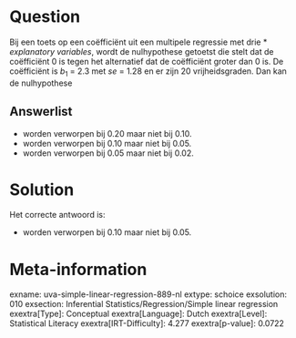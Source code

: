 Question
========

Bij een toets op een coëfficiënt uit een multipele regressie met drie
* *explanatory variables*, wordt de nulhypothese getoetst die stelt dat de
coëfficiënt 0 is tegen het alternatief dat de coëfficiënt groter dan 0
is. De coëfficiënt is *b*~1~ = 2.3 met *se* = 1.28 en er zijn 20
vrijheidsgraden. Dan kan de nulhypothese

Answerlist
----------

* worden verworpen bij 0.20 maar niet bij 0.10.
* worden verworpen bij 0.10 maar niet bij 0.05.
* worden verworpen bij 0.05 maar niet bij 0.02.

Solution
========

Het correcte antwoord is: 

* worden verworpen bij 0.10 maar niet bij 0.05.

Meta-information
================
exname: uva-simple-linear-regression-889-nl
extype: schoice
exsolution: 010
exsection: Inferential Statistics/Regression/Simple linear regression
exextra[Type]: Conceptual
exextra[Language]: Dutch
exextra[Level]: Statistical Literacy
exextra[IRT-Difficulty]: 4.277
exextra[p-value]: 0.0722
